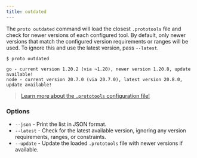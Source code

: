 ```yaml
---
title: outdated
---
```


The `proto outdated` command will load the closest `.prototools` file and check for newer versions
of each configured tool. By default, only newer versions that match the configured version
requirements or ranges will be used. To ignore this and use the latest version, pass `--latest`.

```
$ proto outdated

go - current version 1.20.2 (via ~1.20), newer version 1.20.8, update available!
node - current version 20.7.0 (via 20.7.0), latest version 20.8.0, update available!
```

> [Learn more about the `.prototools` configuration file!](../config)

### Options

- `--json` - Print the list in JSON format.
- `--latest` - Check for the latest available version, ignoring any version requirements, ranges, or
  constraints.
- `--update` - Update the loaded `.prototools` file with newer versions if available.
